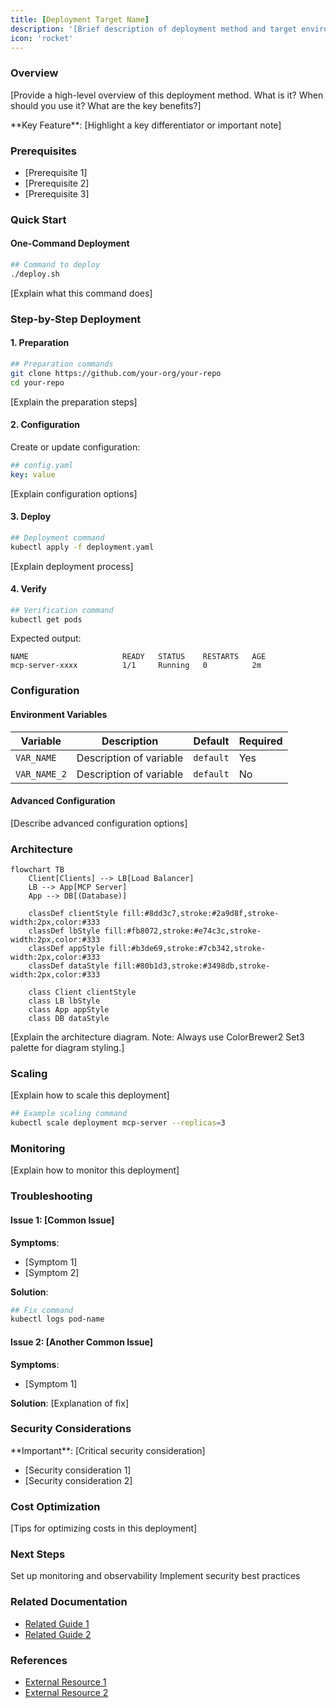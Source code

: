 ```yaml
---
title: [Deployment Target Name]
description: '[Brief description of deployment method and target environment]'
icon: 'rocket'
---
```


### Overview

[Provide a high-level overview of this deployment method. What is it? When should you use it? What are the key benefits?]

<Info>
  **Key Feature**: [Highlight a key differentiator or important note]
</Info>

### Prerequisites

* [Prerequisite 1]
* [Prerequisite 2]
* [Prerequisite 3]

### Quick Start

#### One-Command Deployment

```bash
## Command to deploy
./deploy.sh
```

[Explain what this command does]

### Step-by-Step Deployment

#### 1. Preparation

```bash
## Preparation commands
git clone https://github.com/your-org/your-repo
cd your-repo
```

[Explain the preparation steps]

#### 2. Configuration

Create or update configuration:

```yaml
## config.yaml
key: value
```

[Explain configuration options]

#### 3. Deploy

```bash
## Deployment command
kubectl apply -f deployment.yaml
```

[Explain deployment process]

#### 4. Verify

```bash
## Verification command
kubectl get pods
```

Expected output:
```
NAME                     READY   STATUS    RESTARTS   AGE
mcp-server-xxxx          1/1     Running   0          2m
```

### Configuration

#### Environment Variables

| Variable | Description | Default | Required |
|----------|-------------|---------|----------|
| `VAR_NAME` | Description of variable | `default` | Yes |
| `VAR_NAME_2` | Description of variable | `default` | No |

#### Advanced Configuration

[Describe advanced configuration options]

### Architecture

```mermaid
flowchart TB
    Client[Clients] --> LB[Load Balancer]
    LB --> App[MCP Server]
    App --> DB[(Database)]

    classDef clientStyle fill:#8dd3c7,stroke:#2a9d8f,stroke-width:2px,color:#333
    classDef lbStyle fill:#fb8072,stroke:#e74c3c,stroke-width:2px,color:#333
    classDef appStyle fill:#b3de69,stroke:#7cb342,stroke-width:2px,color:#333
    classDef dataStyle fill:#80b1d3,stroke:#3498db,stroke-width:2px,color:#333

    class Client clientStyle
    class LB lbStyle
    class App appStyle
    class DB dataStyle
```

[Explain the architecture diagram. Note: Always use ColorBrewer2 Set3 palette for diagram styling.]

### Scaling

[Explain how to scale this deployment]

```bash
## Example scaling command
kubectl scale deployment mcp-server --replicas=3
```

### Monitoring

[Explain how to monitor this deployment]

### Troubleshooting

#### Issue 1: [Common Issue]

**Symptoms**:
- [Symptom 1]
- [Symptom 2]

**Solution**:
```bash
## Fix command
kubectl logs pod-name
```

#### Issue 2: [Another Common Issue]

**Symptoms**:
- [Symptom 1]

**Solution**:
[Explanation of fix]

### Security Considerations

<Warning>
  **Important**: [Critical security consideration]
</Warning>

* [Security consideration 1]
* [Security consideration 2]

### Cost Optimization

[Tips for optimizing costs in this deployment]

### Next Steps

<CardGroup cols={2}>
  <Card title="Monitoring Setup" icon="chart-line" href="/deployment/monitoring">
    Set up monitoring and observability
  </Card>
  <Card title="Security Hardening" icon="shield-halved" href="/security/overview">
    Implement security best practices
  </Card>
</CardGroup>

### Related Documentation

* [Related Guide 1](/path/to/guide)
* [Related Guide 2](/path/to/guide)

### References

* [External Resource 1](https://example.com)
* [External Resource 2](https://example.com)
